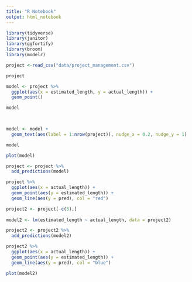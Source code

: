 ```yaml
---
title: "R Notebook"
output: html_notebook
---
```

```r
library(tidyverse)
library(janitor)
library(ggfortify)
library(broom)
library(modelr)
```

```r
project <-read_csv("data/project_management.csv")
```

```r
project
```

```r

model <- project %>%
  ggplot(aes(x = estimated_length, y = actual_length)) +
  geom_point()

model

  
```

```r
model <- model +
  geom_text(aes(label = 1:nrow(project)), nudge_x = 0.2, nudge_y = 1)

model
```



```r
plot(model)
```

```r
project <- project %>%
  add_predictions(model) 

project %>%
  ggplot(aes(x = actual_length)) +
  geom_point(aes(y = estimated_length)) +
  geom_line(aes(y = pred), col = "red")
```

```r
project2 <- project[-c(5),]
  
model2 <- lm(estimated_length ~ actual_length, data = project2)
```

```r
project2 <- project2 %>%
  add_predictions(model2) 

project2 %>%
  ggplot(aes(x = actual_length)) +
  geom_point(aes(y = estimated_length)) +
  geom_line(aes(y = pred), col = "blue")
```

```r
plot(model2)
```

